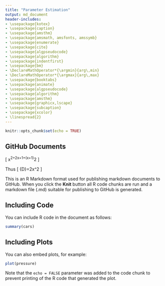 ```yaml
---
title: "Parameter Estimation"
output: md_document
header-includes:
- \usepackage{kotex}
- \usepackage{caption}
- \usepackage{amsthm} 
- \usepackage{amsmath, amsfonts, amssymb} 
- \usepackage{enumerate} 
- \usepackage{cite}
- \usepackage{algpseudocode}
- \usepackage{algorithm}
- \usepackage{indentfirst}
- \usepackage{bm}
- \DeclareMathOperator*{\argmin}{arg\,min}
- \DeclareMathOperator*{\argmax}{arg\,max}
- \usepackage{booktabs}
- \usepackage{animate}
- \usepackage{algpseudocode}
- \usepackage{algorithm}
- \usepackage{amsthm}
- \usepackage{graphicx,lscape}
- \usepackage{subcaption}
- \usepackage{xcolor}
- \linespread{2}
---
```


```r
knitr::opts_chunk$set(echo = TRUE)
```

## GitHub Documents

\[
x^2+2x+1=(x+1)^2
\]

Thus 
\[
{\cal D}=2x^2
\]

This is an R Markdown format used for publishing markdown documents to GitHub. When you click the **Knit** button all R code chunks are run and a markdown file (.md) suitable for publishing to GitHub is generated.

## Including Code

You can include R code in the document as follows:

```r
summary(cars)
```

## Including Plots

You can also embed plots, for example:

```r
plot(pressure)
```

Note that the `echo = FALSE` parameter was added to the code chunk to prevent printing of the R code that generated the plot.
